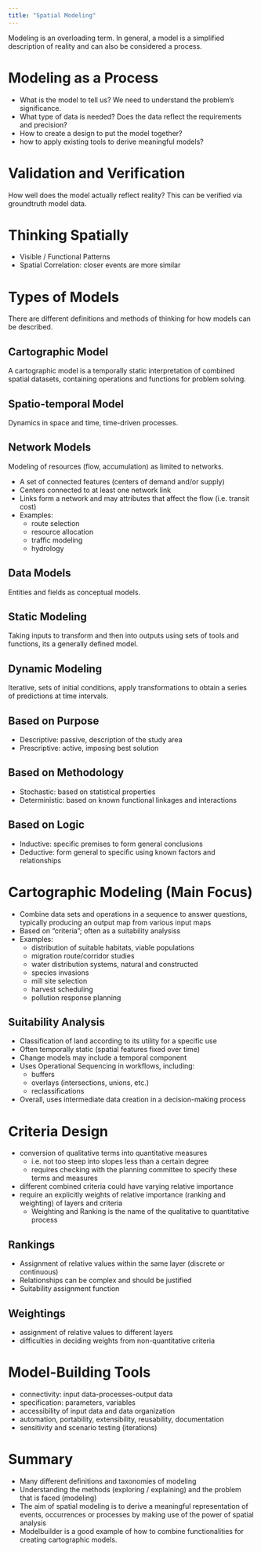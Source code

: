 ```yaml
---
title: "Spatial Modeling"
---
```


Modeling is an overloading term. In general, a model is a simplified description of reality and can also be considered a process.

# Modeling as a Process

- What is the model to tell us? We need to understand the problem's significance.
- What type of data is needed? Does the data reflect the requirements and precision?
- How to create a design to put the model together?
- how to apply existing tools to derive meaningful models?

# Validation and Verification

How well does the model actually reflect reality? This can be verified via groundtruth model data.

# Thinking Spatially

- Visible / Functional Patterns
- Spatial Correlation: closer events are more similar

# Types of Models

There are different definitions and methods of thinking for how models can be described.

## Cartographic Model

A cartographic model is a temporally static interpretation of combined spatial datasets, containing operations and functions for problem solving.

## Spatio-temporal Model

Dynamics in space and time, time-driven processes.

## Network Models

Modeling of resources (flow, accumulation) as limited to networks.

- A set of connected features (centers of demand and/or supply)
- Centers connected to at least one network link
- Links form a network and may attributes that affect the flow (i.e. transit cost)
- Examples:
  - route selection
  - resource allocation
  - traffic modeling
  - hydrology

## Data Models

Entities and fields as conceptual models.

## Static Modeling

Taking inputs to transform and then into outputs using sets of tools and functions, its a generally defined model.

## Dynamic Modeling

Iterative, sets of initial conditions, apply transformations to obtain a series of predictions at time intervals.

## Based on Purpose

- Descriptive: passive, description of the study area
- Prescriptive: active, imposing best solution

## Based on Methodology

- Stochastic: based on statistical properties
- Deterministic: based on known functional linkages and interactions

## Based on Logic

- Inductive: specific premises to form general conclusions
- Deductive: form general to specific using known factors and relationships

# Cartographic Modeling (Main Focus)

- Combine data sets and operations in a sequence to answer questions, typically producing an output map from various input maps
- Based on "criteria"; often as a suitability analysiss
- Examples:
  - distribution of suitable habitats, viable populations
  - migration route/corridor studies
  - water distribution systems, natural and constructed
  - species invasions
  - mill site selection
  - harvest scheduling
  - pollution response planning
  
## Suitability Analysis

- Classification of land according to its utility for a specific use
- Often temporally static (spatial features fixed over time)
- Change models may include a temporal component
- Uses Operational Sequencing in workflows, including:
  - buffers
  - overlays (intersections, unions, etc.)
  - reclassifications
- Overall, uses intermediate data creation in a decision-making process

# Criteria Design

- conversion of qualitative terms into quantitative measures
  - i.e. not too steep into slopes less than a certain degree
  - requires checking with the planning committee to specify these terms and measures
- different combined criteria could have varying relative importance
- require an explicitly weights of relative importance (ranking and weighting) of layers and criteria
  - Weighting and Ranking is the name of the qualitative to quantitative process
  
## Rankings

- Assignment of relative values within the same layer (discrete or continuous)
- Relationships can be complex and should be justified
- Suitability assignment function

## Weightings

- assignment of relative values to different layers
- difficulties in deciding weights from non-quantitative criteria

# Model-Building Tools

- connectivity: input data-processes-output data
- specification: parameters, variables
- accessibility of input data and data organization
- automation, portability, extensibility, reusability, documentation
- sensitivity and scenario testing (iterations)

# Summary

- Many different definitions and taxonomies of modeling
- Understanding the methods (exploring / explaining) and the problem that is faced (modeling)
- The aim of spatial modeling is to derive a meaningful representation of events, occurrences or processes by making use of the power of spatial analysis
- Modelbuilder is a good example of how to combine functionalities for creating cartographic models.
